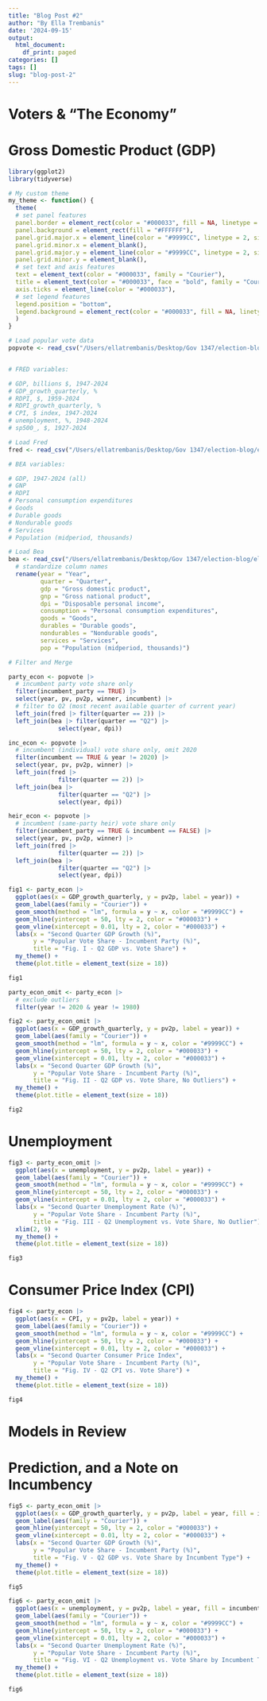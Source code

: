 ```yaml
---
title: "Blog Post #2"
author: "By Ella Trembanis"
date: '2024-09-15'
output:
  html_document:
    df_print: paged
categories: []
tags: []
slug: "blog-post-2"
---
```

# Voters & "The Economy"

# Gross Domestic Product (GDP)

```r
library(ggplot2)
library(tidyverse)

# My custom theme
my_theme <- function() {
  theme(
  # set panel features
  panel.border = element_rect(color = "#000033", fill = NA, linetype = 1),
  panel.background = element_rect(fill = "#FFFFFF"),
  panel.grid.major.x = element_line(color = "#9999CC", linetype = 2, size = 0.2),
  panel.grid.minor.x = element_blank(),
  panel.grid.major.y = element_line(color = "#9999CC", linetype = 2, size = 0.2),
  panel.grid.minor.y = element_blank(),
  # set text and axis features
  text = element_text(color = "#000033", family = "Courier"),
  title = element_text(color = "#000033", face = "bold", family = "Courier"),
  axis.ticks = element_line(color = "#000033"),
  # set legend features
  legend.position = "bottom",
  legend.background = element_rect(color = "#000033", fill = NA, linetype = 1)
  )
}

# Load popular vote data
popvote <- read_csv("/Users/ellatrembanis/Desktop/Gov 1347/election-blog/election-blog/Week2/data/popvote_1948-2020.csv")


# FRED variables:

# GDP, billions $, 1947-2024
# GDP_growth_quarterly, %
# RDPI, $, 1959-2024
# RDPI_growth_quarterly, %
# CPI, $ index, 1947-2024
# unemployment, %, 1948-2024
# sp500_, $, 1927-2024 

# Load Fred
fred <- read_csv("/Users/ellatrembanis/Desktop/Gov 1347/election-blog/election-blog/Week2/data/fred_econ.csv")

# BEA variables:

# GDP, 1947-2024 (all)
# GNP
# RDPI
# Personal consumption expenditures
# Goods
# Durable goods
# Nondurable goods
# Services 
# Population (midperiod, thousands)

# Load Bea
bea <- read_csv("/Users/ellatrembanis/Desktop/Gov 1347/election-blog/election-blog/Week2/data/bea_econ.csv") |> 
  # standardize column names
  rename(year = "Year",
         quarter = "Quarter", 
         gdp = "Gross domestic product", 
         gnp = "Gross national product", 
         dpi = "Disposable personal income", 
         consumption = "Personal consumption expenditures", 
         goods = "Goods", 
         durables = "Durable goods", 
         nondurables = "Nondurable goods", 
         services = "Services", 
         pop = "Population (midperiod, thousands)")

# Filter and Merge

party_econ <- popvote |> 
  # incumbent party vote share only
  filter(incumbent_party == TRUE) |> 
  select(year, pv, pv2p, winner, incumbent) |> 
  # filter to Q2 (most recent available quarter of current year)
  left_join(fred |> filter(quarter == 2)) |> 
  left_join(bea |> filter(quarter == "Q2") |> 
              select(year, dpi))

inc_econ <- popvote |>
  # incumbent (individual) vote share only, omit 2020
  filter(incumbent == TRUE & year != 2020) |>
  select(year, pv, pv2p, winner) |>
  left_join(fred |> 
              filter(quarter == 2)) |>
  left_join(bea |> 
              filter(quarter == "Q2") |>
              select(year, dpi))

heir_econ <- popvote |>
  # incumbent (same-party heir) vote share only
  filter(incumbent_party == TRUE & incumbent == FALSE) |>
  select(year, pv, pv2p, winner) |>
  left_join(fred |>
              filter(quarter == 2)) |>
  left_join(bea |>
              filter(quarter == "Q2") |>
              select(year, dpi))
```

```r
fig1 <- party_econ |> 
  ggplot(aes(x = GDP_growth_quarterly, y = pv2p, label = year)) + 
  geom_label(aes(family = "Courier")) + 
  geom_smooth(method = "lm", formula = y ~ x, color = "#9999CC") +
  geom_hline(yintercept = 50, lty = 2, color = "#000033") + 
  geom_vline(xintercept = 0.01, lty = 2, color = "#000033") + 
  labs(x = "Second Quarter GDP Growth (%)", 
       y = "Popular Vote Share - Incumbent Party (%)", 
       title = "Fig. I - Q2 GDP vs. Vote Share") + 
  my_theme() + 
  theme(plot.title = element_text(size = 18))
```

```r
fig1
```

```r
party_econ_omit <- party_econ |>
  # exclude outliers
  filter(year != 2020 & year != 1980)

fig2 <- party_econ_omit |> 
  ggplot(aes(x = GDP_growth_quarterly, y = pv2p, label = year)) + 
  geom_label(aes(family = "Courier")) + 
  geom_smooth(method = "lm", formula = y ~ x, color = "#9999CC") +
  geom_hline(yintercept = 50, lty = 2, color = "#000033") + 
  geom_vline(xintercept = 0.01, lty = 2, color = "#000033") + 
  labs(x = "Second Quarter GDP Growth (%)", 
       y = "Popular Vote Share - Incumbent Party (%)", 
       title = "Fig. II - Q2 GDP vs. Vote Share, No Outliers") + 
  my_theme() + 
  theme(plot.title = element_text(size = 18))
```

```r
fig2
```


# Unemployment

```r
fig3 <- party_econ_omit |> 
  ggplot(aes(x = unemployment, y = pv2p, label = year)) + 
  geom_label(aes(family = "Courier")) + 
  geom_smooth(method = "lm", formula = y ~ x, color = "#9999CC") +
  geom_hline(yintercept = 50, lty = 2, color = "#000033") + 
  geom_vline(xintercept = 0.01, lty = 2, color = "#000033") + 
  labs(x = "Second Quarter Unemployment Rate (%)", 
       y = "Popular Vote Share - Incumbent Party (%)", 
       title = "Fig. III - Q2 Unemployment vs. Vote Share, No Outlier") + 
  xlim(2, 9) +
  my_theme() + 
  theme(plot.title = element_text(size = 18))
```

```r
fig3
```

# Consumer Price Index (CPI)

```r
fig4 <- party_econ |> 
  ggplot(aes(x = CPI, y = pv2p, label = year)) + 
  geom_label(aes(family = "Courier")) + 
  geom_smooth(method = "lm", formula = y ~ x, color = "#9999CC") +
  geom_hline(yintercept = 50, lty = 2, color = "#000033") + 
  geom_vline(xintercept = 0.01, lty = 2, color = "#000033") + 
  labs(x = "Second Quarter Consumer Price Index", 
       y = "Popular Vote Share - Incumbent Party (%)", 
       title = "Fig. IV - Q2 CPI vs. Vote Share") + 
  my_theme() + 
  theme(plot.title = element_text(size = 18))
```

```r
fig4
```

# Models in Review

# Prediction, and a Note on Incumbency

```r
fig5 <- party_econ_omit |> 
  ggplot(aes(x = GDP_growth_quarterly, y = pv2p, label = year, fill = incumbent)) + 
  geom_label(aes(family = "Courier")) + 
  geom_hline(yintercept = 50, lty = 2, color = "#000033") + 
  geom_vline(xintercept = 0.01, lty = 2, color = "#000033") + 
  labs(x = "Second Quarter GDP Growth (%)", 
       y = "Popular Vote Share - Incumbent Party (%)", 
       title = "Fig. V - Q2 GDP vs. Vote Share by Incumbent Type") + 
  my_theme() + 
  theme(plot.title = element_text(size = 18))
```

```r
fig5
```

```r
fig6 <- party_econ_omit |> 
  ggplot(aes(x = unemployment, y = pv2p, label = year, fill = incumbent)) + 
  geom_label(aes(family = "Courier")) + 
  geom_smooth(method = "lm", formula = y ~ x, color = "#9999CC") +
  geom_hline(yintercept = 50, lty = 2, color = "#000033") + 
  geom_vline(xintercept = 0.01, lty = 2, color = "#000033") + 
  labs(x = "Second Quarter Unemployment Rate (%)", 
       y = "Popular Vote Share - Incumbent Party (%)", 
       title = "Fig. VI - Q2 Unemployment vs. Vote Share by Incumbent Type") + 
  my_theme() + 
  theme(plot.title = element_text(size = 18))
```

```r
fig6
```
